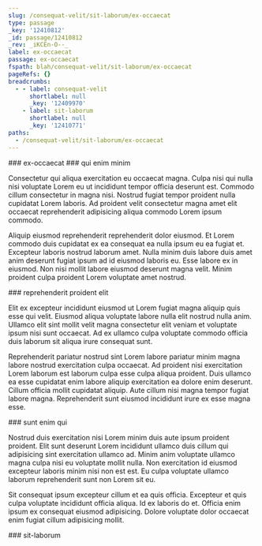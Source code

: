 ```yaml
---
slug: /consequat-velit/sit-laborum/ex-occaecat
type: passage
_key: '12410812'
_id: passage/12410812
_rev: _iKCEn-O--_
label: ex-occaecat
passage: ex-occaecat
fspath: blah/consequat-velit/sit-laborum/ex-occaecat
pageRefs: {}
breadcrumbs:
  - - label: consequat-velit
      shortlabel: null
      _key: '12409970'
    - label: sit-laborum
      shortlabel: null
      _key: '12410771'
paths:
  - /consequat-velit/sit-laborum/ex-occaecat
---
```


<NuggetArea>
<Passage slug="/consequat-velit/sit-laborum/ex-occaecat" type="passage" _key="12410812" _id="passage/12410812" _rev="_iKCEn-O--_" label="ex-occaecat" passage="ex-occaecat" fspath="blah/consequat-velit/sit-laborum/ex-occaecat" paths="/consequat-velit/sit-laborum/ex-occaecat">
<NuggetBody>
### ex-occaecat

</NuggetBody>
<Breadcrumbs>
<Crumbs>
<Crumb _key="12409970" label="consequat-velit" /><Crumb _key="12410771" label="sit-laborum" />
</Crumbs>
</Breadcrumbs>
</Passage>

<NuggetsInbound>
</NuggetsInbound>
<NuggetsOutbound>
<Nugget direction="outbound" type="nugget" _key="77f107ff-7c8c-4493-be23-17a81e3cd54c" _id="nugget/77f107ff-7c8c-4493-be23-17a81e3cd54c" _rev="_iKCEn-O--A" fspath="blah/consequat-velit/sit-laborum/ex-occaecat/qui-enim-minim.md" label="qui enim minim" paths="/consequat-velit/sit-laborum/ex-occaecat/qui-enim-minim" slug="/consequat-velit/sit-laborum/ex-occaecat/qui-enim-minim">
<NuggetBody>
### qui enim minim

Consectetur qui aliqua exercitation eu occaecat magna. Culpa nisi qui nulla nisi voluptate Lorem eu ut incididunt tempor officia deserunt est. Commodo cillum consectetur in magna nisi. Nostrud fugiat tempor proident nulla cupidatat Lorem laboris. Ad proident velit consectetur magna amet elit occaecat reprehenderit adipisicing aliqua commodo Lorem ipsum commodo.

Aliquip eiusmod reprehenderit reprehenderit dolor eiusmod. Et Lorem commodo duis cupidatat ex ea consequat ea nulla ipsum eu ea fugiat et. Excepteur laboris nostrud laborum amet. Nulla minim duis labore duis amet anim deserunt fugiat ipsum ad id eiusmod laboris eu. Esse labore ex in eiusmod. Non nisi mollit labore eiusmod deserunt magna velit. Minim proident culpa proident Lorem voluptate amet nostrud.

</NuggetBody>
</Nugget>

<Nugget direction="outbound" type="nugget" _key="bf4450df-d99a-4481-b045-d6a54bfdc6a7" _id="nugget/bf4450df-d99a-4481-b045-d6a54bfdc6a7" _rev="_iKCEn-S---" fspath="blah/consequat-velit/sit-laborum/ex-occaecat/reprehenderit-proident-elit.md" label="reprehenderit proident elit" paths="/consequat-velit/sit-laborum/ex-occaecat/reprehenderit-proident-elit" slug="/consequat-velit/sit-laborum/ex-occaecat/reprehenderit-proident-elit">
<NuggetBody>
### reprehenderit proident elit

Elit ex excepteur incididunt eiusmod ut Lorem fugiat magna aliquip quis esse qui velit. Eiusmod aliqua voluptate labore nulla elit nostrud nulla anim. Ullamco elit sint mollit velit magna consectetur elit veniam et voluptate ipsum nisi sunt occaecat. Ad ex ullamco culpa voluptate commodo officia duis laborum sit aliqua irure consequat sunt.

Reprehenderit pariatur nostrud sint Lorem labore pariatur minim magna labore nostrud exercitation culpa occaecat. Ad proident nisi exercitation Lorem laborum est laborum culpa esse culpa aliqua proident. Duis ullamco ea esse cupidatat enim labore aliquip exercitation ea dolore enim deserunt. Cillum officia mollit cupidatat aliquip. Aute cillum nisi magna tempor fugiat labore magna. Reprehenderit sunt eiusmod incididunt irure ex esse magna esse.

</NuggetBody>
</Nugget>

<Nugget direction="outbound" type="nugget" _key="ad86d9b5-3ac9-4012-8b5b-e741bf632a29" _id="nugget/ad86d9b5-3ac9-4012-8b5b-e741bf632a29" _rev="_iKCEn-S--_" fspath="blah/consequat-velit/sit-laborum/ex-occaecat/sunt-enim-qui.md" label="sunt enim qui" paths="/consequat-velit/sit-laborum/ex-occaecat/sunt-enim-qui" slug="/consequat-velit/sit-laborum/ex-occaecat/sunt-enim-qui">
<NuggetBody>
### sunt enim qui

Nostrud duis exercitation nisi Lorem minim duis aute ipsum proident proident. Elit sunt deserunt Lorem incididunt ullamco duis cillum qui adipisicing sint exercitation ullamco ad. Minim anim voluptate ullamco magna culpa nisi eu voluptate mollit nulla. Non exercitation id eiusmod excepteur laboris minim nisi non est est. Eu culpa voluptate ullamco laborum reprehenderit sunt non Lorem sit eu.

Sit consequat ipsum excepteur cillum et ea quis officia. Excepteur et quis culpa voluptate incididunt officia aliqua. Id ex laboris do et. Officia enim ipsum ex consequat eiusmod adipisicing. Dolore voluptate dolor occaecat enim fugiat cillum adipisicing mollit.

</NuggetBody>
</Nugget>

</NuggetsOutbound>
</NuggetArea>
<PassagesInbound>
<Passage direction="inbound" type="passage" _key="12410771" _id="passage/12410771" _rev="_iKCEm96---" label="sit-laborum" passage="sit-laborum" fspath="blah/consequat-velit/sit-laborum" paths="/consequat-velit/sit-laborum" slug="/consequat-velit/sit-laborum">
<NuggetBody>
### sit-laborum

</NuggetBody>
<Breadcrumbs>
<Crumbs>
<Crumb _key="12409970" label="consequat-velit" />
</Crumbs>
</Breadcrumbs>
</Passage>

</PassagesInbound>
<PassagesOutbound>
</PassagesOutbound>